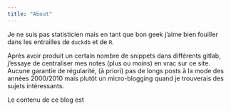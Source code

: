 ```yaml
---
title: "About"
---
```


Je ne suis pas statisticien mais en tant que bon geek j'aime bien fouiller dans les entrailles de `duckdb` et de `R`. 

Après avoir produit un certain nombre de snippets dans différents gitlab, j'essaye de centraliser mes notes (plus ou moins) en vrac sur ce site. Aucune garantie de régularité, (à priori) pas de longs posts à la mode des années 2000/2010 mais plutôt un micro-blogging quand je trouverais des sujets intéressants.

Le contenu de ce blog est 